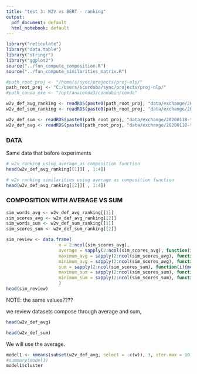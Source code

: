 ---
title: "test 3: W2V vs BERT - ranking"
output:
  pdf_document: default
  html_notebook: default
---


```{r, echo = FALSE}
library("reticulate")
library("data.table")
library("stringr")
library("ggplot2")
source("../fun_compute_composition.R")
source("../fun_compute_similarities_matrix.R")

#path_root_proj <- "/home/s/sync/projects/proj-nlp/"
path_root_proj <- "C:/Users/scordoba/sync/projects/proj-nlp/"
#path_conda_exe <- "/opt/anaconda3/condabin/conda" 

w2v_def_avg_ranking <- readRDS(paste0(path_root_proj, "data/exchange/20200118-test3-wToDef/w2v_def_avg_ranking.rds"))
w2v_def_sum_ranking <- readRDS(paste0(path_root_proj, "data/exchange/20200118-test3-wToDef/w2v_def_sum_ranking.rds"))

w2v_def_sum <- readRDS(paste0(path_root_proj, "data/exchange/20200118-test3-wToDef/w2v_def_sum.rds"))
w2v_def_avg <- readRDS(paste0(path_root_proj, "data/exchange/20200118-test3-wToDef/w2v_def_avg.rds"))
```

### DATA

Same data that before experiments


```{r}
# w2v ranking using average as composition function
head(w2v_def_avg_ranking[[1]][ , 1:4])
```

```{r}
# w2v ranking similarities using average as composition function
head(w2v_def_avg_ranking[[2]][ , 1:4])
```

### COMPOSITION WITH AVERAGE VS SUM

```{r, echo = FALSE}
sim_words_avg <- w2v_def_avg_ranking[[1]]
sim_scores_avg <- w2v_def_avg_ranking[[2]]
sim_words_sum <- w2v_def_sum_ranking[[1]]
sim_scores_sum <- w2v_def_sum_ranking[[2]]

sim_review <- data.frame(
                    x = 2:ncol(sim_scores_avg),
                    average = sapply(2:ncol(sim_scores_avg), function(i){mean(as.numeric(sim_scores_avg[[i]]))}),
                    maximum_avg = sapply(2:ncol(sim_scores_avg), function(i){max(as.numeric(sim_scores_avg[[i]]))}),
                    minimum_avg = sapply(2:ncol(sim_scores_avg), function(i){min(as.numeric(sim_scores_avg[[i]]))}),
                    sum = sapply(2:ncol(sim_scores_sum), function(i){mean(as.numeric(sim_scores_sum[[i]]))}),
                    maximum_sum = sapply(2:ncol(sim_scores_sum), function(i){max(as.numeric(sim_scores_sum[[i]]))}),
                    minimum_sum = sapply(2:ncol(sim_scores_sum), function(i){min(as.numeric(sim_scores_sum[[i]]))})
                    )
head(sim_review)
```

NOTE: the same values????


we review datasets compose through average and sum,

```{r}
head(w2v_def_avg)
```



```{r}
head(w2v_def_sum)
```



We will use the average.


```{r}
model1 <- kmeans(subset(w2v_def_avg, select = -c(w)), 3, iter.max = 10, nstart = 1, algorithm = c("Hartigan-Wong"), trace=TRUE)
#summary(model1)
model1$cluster

```




